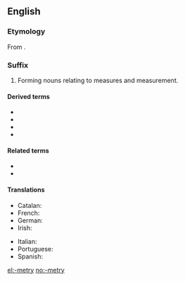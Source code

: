==English==

===Etymology===
From {{suffix|-meter|y|lang=en}}.

===Suffix===
{{en-suffix}}

# Forming nouns relating to measures and measurement.

====Derived terms====
{{suffixsee|en}}
* {{l|en|geometry}}
* {{l|en|isometry}}
* {{l|en|symmetry}}
* {{l|en|trigonometry}}

====Related terms====
* {{l|en|-meter}}
* {{l|en|-metric}}

====Translations====
{{trans-top|forming nouns relating to measures and measurement}}
* Catalan: {{t|ca|-metria|f}}
* French: {{t+|fr|-métrie|f}}
* German: {{t|de|-metrie}}
* Irish: {{t|ga|-méadracht|f}}
{{trans-mid}}
* Italian: {{t+|it|-metria|f}}
* Portuguese: {{t|pt|-metria|f}}
* Spanish: {{t+|es|-metría|f}}
{{trans-bottom}}

[[el:-metry]]
[[no:-metry]]